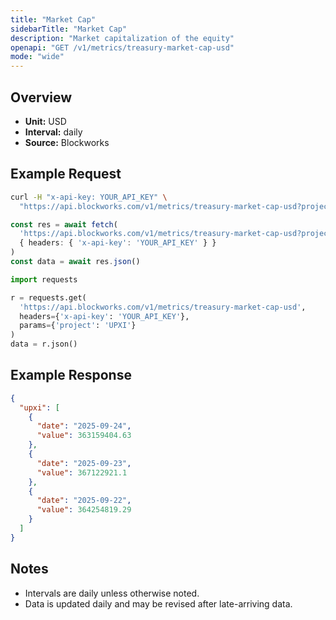 ```yaml
---
title: "Market Cap"
sidebarTitle: "Market Cap"
description: "Market capitalization of the equity"
openapi: "GET /v1/metrics/treasury-market-cap-usd"
mode: "wide"
---
```


## Overview

- **Unit:** USD
- **Interval:** daily
- **Source:** Blockworks

## Example Request

<CodeGroup>

```bash cURL
curl -H "x-api-key: YOUR_API_KEY" \
  "https://api.blockworks.com/v1/metrics/treasury-market-cap-usd?project=UPXI"
```

```typescript TypeScript
const res = await fetch(
  'https://api.blockworks.com/v1/metrics/treasury-market-cap-usd?project=UPXI',
  { headers: { 'x-api-key': 'YOUR_API_KEY' } }
)
const data = await res.json()
```

```python Python
import requests

r = requests.get(
  'https://api.blockworks.com/v1/metrics/treasury-market-cap-usd',
  headers={'x-api-key': 'YOUR_API_KEY'},
  params={'project': 'UPXI'}
)
data = r.json()
```

</CodeGroup>

## Example Response

```json
{
  "upxi": [
    {
      "date": "2025-09-24",
      "value": 363159404.63
    },
    {
      "date": "2025-09-23",
      "value": 367122921.1
    },
    {
      "date": "2025-09-22",
      "value": 364254819.29
    }
  ]
}
```

## Notes
- Intervals are daily unless otherwise noted.
- Data is updated daily and may be revised after late-arriving data.